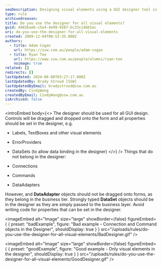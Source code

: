 ```yaml
---
seoDescription: Designing visual elements using a GUI designer tool is recommended for creating efficient and maintainable code.
type: rule
archivedreason:
title: Do you use the designer for all visual elements?
guid: d402bae6-c5e4-4e99-9287-bc33c14bb5ac
uri: do-you-use-the-designer-for-all-visual-elements
created: 2009-12-04T08:53:35.000Z
authors:
  - title: Adam Cogan
    url: https://ssw.com.au/people/adam-cogan
  - title: Ryan Tee
    url: https://www.ssw.com.au/people/alumni/ryan-tee
    noimage: true
related: []
redirects: []
lastUpdated: 2024-06-08T03:27:17.000Z
lastUpdatedBy: Brady Stroud [SSW]
lastUpdatedByEmail: bradystroud@ssw.com.au
createdBy: CindyWang
createdByEmail: CindyWang@ssw.com.au
isArchived: false
---
```


<introEmbed
  body={<>
The designer should be used for all GUI design. Controls will be dragged and dropped onto the form and all properties should be set in the designer, e.g.

- Labels, TextBoxes and other visual elements
- ErrorProviders
- DataSets (to allow data binding in the designer)
  </>}
/>
Things that do not belong in the designer:

- Connections
- Commands
- DataAdapters

However, and **DataAdapter** objects should not be dragged onto forms, as they belong in the business tier. Strongly typed **DataSet** objects should be in the designer as they are simply passed to the business layer. Avoid writing code for properties that can be set in the designer.

<imageEmbed
  alt="Image"
  size="large"
  showBorder={false}
  figureEmbed={ {
    preset: "badExample",
    figure: "Bad example - Connection and Command objects in the Designer",
    shouldDisplay: true
  } }
  src="/uploads/rules/do-you-use-the-designer-for-all-visual-elements/BadDesigner.gif"
/>


<imageEmbed
  alt="Image"
  size="large"
  showBorder={false}
  figureEmbed={ {
    preset: "goodExample",
    figure: "Good example - Only visual elements in the designer",
    shouldDisplay: true
  } }
  src="/uploads/rules/do-you-use-the-designer-for-all-visual-elements/GoodDesigner.gif"
/>
